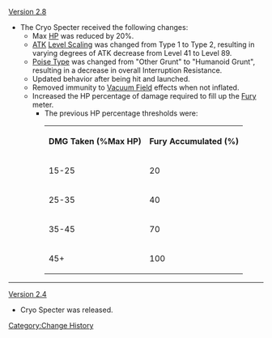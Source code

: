 [[Version 2.8]]
* The Cryo Specter received the following changes:
** Max [[HP]] was reduced by 20%.
** [[ATK]] [[Level Scaling/Enemy|Level Scaling]] was changed from Type 1 to Type 2, resulting in varying degrees of ATK decrease from Level 41 to Level 89.
** [[Interruption Resistance/Poise#Poise Type|Poise Type]] was changed from "Other Grunt" to "Humanoid Grunt", resulting in a decrease in overall Interruption Resistance.
** Updated behavior after being hit and launched.
** Removed immunity to [[Vacuum Field]] effects when not inflated.
** Increased the HP percentage of damage required to fill up the [[Fury]] meter.
*** The previous HP percentage thresholds were:<table class="fandom-table"><tr><th>DMG Taken (%Max HP)</th><th>Fury Accumulated (%)</th></tr><tr><td>15-25</td><td>20</td></tr><tr><td>25-35</td><td>40</td></tr><tr><td>35-45</td><td>70</td></tr><tr><td>45+</td><td>100</td></tr></table>
----
[[Version 2.4]]
* Cryo Specter was released.
<noinclude>[[Category:Change History]]</noinclude>